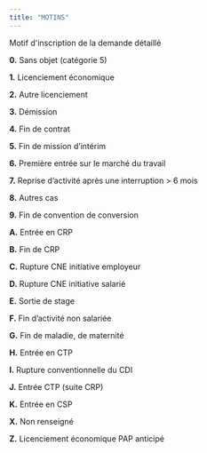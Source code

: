 ```yaml
---
title: "MOTINS"
---
```


Motif d\'inscription de la demande détaillé

**0.** Sans objet (catégorie 5)

**1.** Licenciement économique

**2.** Autre licenciement

**3.** Démission

**4.** Fin de contrat

**5.** Fin de mission d'intérim

**6.** Première entrée sur le marché du travail

**7.** Reprise d'activité après une interruption \> 6 mois

**8.** Autres cas

**9.** Fin de convention de conversion

**A.** Entrée en CRP

**B.** Fin de CRP

**C.** Rupture CNE initiative employeur

**D.** Rupture CNE initiative salarié

**E.** Sortie de stage

**F.** Fin d'activité non salariée

**G.** Fin de maladie, de maternité

**H.** Entrée en CTP

**I.** Rupture conventionnelle du CDI

**J.** Entrée CTP (suite CRP)

**K.** Entrée en CSP

**X.** Non renseigné

**Z.** Licenciement économique PAP anticipé
